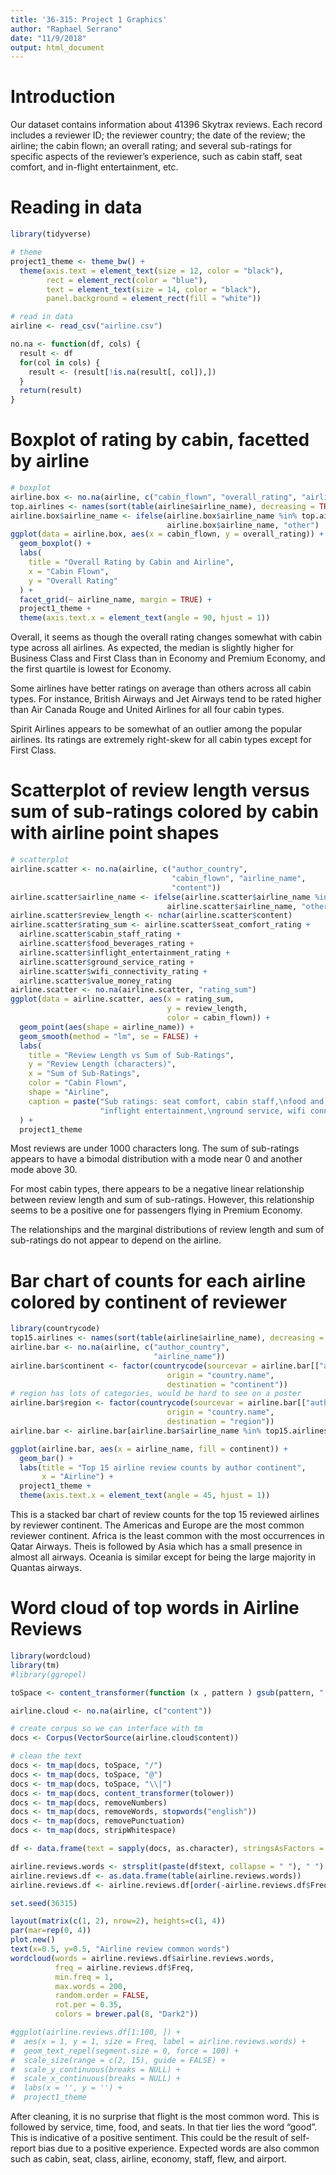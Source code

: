 ```yaml
---
title: '36-315: Project 1 Graphics'
author: "Raphael Serrano"
date: "11/9/2018"
output: html_document
---
```


# Introduction

Our dataset contains information about 41396 Skytrax reviews. Each record includes a reviewer ID; the reviewer country; the date of the review; the airline; the cabin flown; an overall rating; and several sub-ratings for specific aspects of the reviewer's experience, such as cabin staff, seat comfort, and in-flight entertainment, etc.

# Reading in data

```r
library(tidyverse)

# theme
project1_theme <- theme_bw() +
  theme(axis.text = element_text(size = 12, color = "black"),
        rect = element_rect(color = "blue"),
        text = element_text(size = 14, color = "black"),
        panel.background = element_rect(fill = "white"))

# read in data
airline <- read_csv("airline.csv")

no.na <- function(df, cols) {
  result <- df
  for(col in cols) {
    result <- (result[!is.na(result[, col]),])
  }
  return(result)
}
```

# Boxplot of rating by cabin, facetted by airline

```r
# boxplot
airline.box <- no.na(airline, c("cabin_flown", "overall_rating", "airline_name"))
top.airlines <- names(sort(table(airline$airline_name), decreasing = TRUE)[1:5])
airline.box$airline_name <- ifelse(airline.box$airline_name %in% top.airlines,
                                   airline.box$airline_name, "other")
ggplot(data = airline.box, aes(x = cabin_flown, y = overall_rating)) +
  geom_boxplot() +
  labs(
    title = "Overall Rating by Cabin and Airline",
    x = "Cabin Flown",
    y = "Overall Rating"
  ) +
  facet_grid(~ airline_name, margin = TRUE) +
  project1_theme +
  theme(axis.text.x = element_text(angle = 90, hjust = 1))
```

Overall, it seems as though the overall rating changes somewhat with cabin type across all airlines. As expected, the median is slightly higher for Business Class and First Class than in Economy and Premium Economy, and the first quartile is lowest for Economy.

Some airlines have better ratings on average than others across all cabin types. For instance, British Airways and Jet Airways tend to be rated higher than Air Canada Rouge and United Airlines for all four cabin types.

Spirit Airlines appears to be somewhat of an outlier among the popular airlines. Its ratings are extremely right-skew for all cabin types except for First Class.

# Scatterplot of review length versus sum of sub-ratings colored by cabin with airline point shapes

```r
# scatterplot
airline.scatter <- no.na(airline, c("author_country",
                                    "cabin_flown", "airline_name",
                                    "content"))
airline.scatter$airline_name <- ifelse(airline.scatter$airline_name %in% top.airlines,
                                   airline.scatter$airline_name, "other")
airline.scatter$review_length <- nchar(airline.scatter$content)
airline.scatter$rating_sum <- airline.scatter$seat_comfort_rating +
  airline.scatter$cabin_staff_rating +
  airline.scatter$food_beverages_rating +
  airline.scatter$inflight_entertainment_rating +
  airline.scatter$ground_service_rating +
  airline.scatter$wifi_connectivity_rating +
  airline.scatter$value_money_rating
airline.scatter <- no.na(airline.scatter, "rating_sum")
ggplot(data = airline.scatter, aes(x = rating_sum,
                                   y = review_length,
                                   color = cabin_flown)) +
  geom_point(aes(shape = airline_name)) +
  geom_smooth(method = "lm", se = FALSE) +
  labs(
    title = "Review Length vs Sum of Sub-Ratings",
    y = "Review Length (characters)",
    x = "Sum of Sub-Ratings",
    color = "Cabin Flown",
    shape = "Airline",
    caption = paste("Sub ratings: seat comfort, cabin staff,\nfood and beverages,",
                    "inflight entertainment,\nground service, wifi connectivity, value money")
  ) +
  project1_theme
```

Most reviews are under 1000 characters long. The sum of sub-ratings appears to have a bimodal distribution with a mode near 0 and another mode above 30.

For most cabin types, there appears to be a negative linear relationship between review length and sum of sub-ratings. However, this relationship seems to be a positive one for passengers flying in Premium Economy.

The relationships and the marginal distributions of review length and sum of sub-ratings do not appear to depend on the airline.

# Bar chart of counts for each airline colored by continent of reviewer

```r
library(countrycode)
top15.airlines <- names(sort(table(airline$airline_name), decreasing = TRUE)[1:15])
airline.bar <- no.na(airline, c("author_country",
                                "airline_name"))
airline.bar$continent <- factor(countrycode(sourcevar = airline.bar[["author_country"]],
                                   origin = "country.name",
                                   destination = "continent"))
# region has lots of categories, would be hard to see on a poster
airline.bar$region <- factor(countrycode(sourcevar = airline.bar[["author_country"]],
                                   origin = "country.name",
                                   destination = "region"))
airline.bar <- airline.bar[airline.bar$airline_name %in% top15.airlines, ]

ggplot(airline.bar, aes(x = airline_name, fill = continent)) +
  geom_bar() +
  labs(title = "Top 15 airline review counts by author continent",
       x = "Airline") +
  project1_theme +
  theme(axis.text.x = element_text(angle = 45, hjust = 1))
```

This is a stacked bar chart of review counts for the top 15 reviewed airlines by reviewer continent. The Americas and Europe are the most common reviewer continent. Africa is the least common with the most occurrences in Qatar Airways. Theis is followed by Asia which has a small presence in almost all airways. Oceania is similar except for being the large majority in Quantas airways.

# Word cloud of top words in Airline Reviews

```r
library(wordcloud)
library(tm)
#library(ggrepel)

toSpace <- content_transformer(function (x , pattern ) gsub(pattern, " ", x))

airline.cloud <- no.na(airline, c("content"))

# create corpus so we can interface with tm
docs <- Corpus(VectorSource(airline.cloud$content))

# clean the text
docs <- tm_map(docs, toSpace, "/")
docs <- tm_map(docs, toSpace, "@")
docs <- tm_map(docs, toSpace, "\\|")
docs <- tm_map(docs, content_transformer(tolower))
docs <- tm_map(docs, removeNumbers)
docs <- tm_map(docs, removeWords, stopwords("english"))
docs <- tm_map(docs, removePunctuation)
docs <- tm_map(docs, stripWhitespace)

df <- data.frame(text = sapply(docs, as.character), stringsAsFactors = FALSE)

airline.reviews.words <- strsplit(paste(df$text, collapse = " "), " ")
airline.reviews.df <- as.data.frame(table(airline.reviews.words))
airline.reviews.df <- airline.reviews.df[order(-airline.reviews.df$Freq), ]

set.seed(36315)

layout(matrix(c(1, 2), nrow=2), heights=c(1, 4))
par(mar=rep(0, 4))
plot.new()
text(x=0.5, y=0.5, "Airline review common words")
wordcloud(words = airline.reviews.df$airline.reviews.words,
          freq = airline.reviews.df$Freq,
          min.freq = 1,
          max.words = 200,
          random.order = FALSE,
          rot.per = 0.35, 
          colors = brewer.pal(8, "Dark2"))

#ggplot(airline.reviews.df[1:100, ]) +
#  aes(x = 1, y = 1, size = Freq, label = airline.reviews.words) +
#  geom_text_repel(segment.size = 0, force = 100) +
#  scale_size(range = c(2, 15), guide = FALSE) +
#  scale_y_continuous(breaks = NULL) +
#  scale_x_continuous(breaks = NULL) +
#  labs(x = '', y = '') +
#  project1_theme
```

After cleaning, it is no surprise that flight is the most common word. This is followed by service, time, food, and seats. In that tier lies the word "good". This is indicative of a positive sentiment. This could be the result of self-report bias due to a positive experience. Expected words are also common such as cabin, seat, class, airline, economy, staff, flew, and airport.